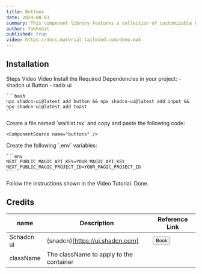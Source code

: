 ```yaml
---
title: Buttons
date: 2024-08-03
summary: This component library features a collection of customizable buttons built with Framer Motion.  Some buttons interact with external APIs, such as the Shopify cart functionality.
author: Yakkshit
published: true
video: https://docs.material-tailwind.com/demo.mp4
---
```


<ComponentPreview name="buttons-demo" />

## Installation

<Tabs defaultValue="doc">

<TabsList>
  <TabsTrigger value="doc">Steps</TabsTrigger>
  <TabsTrigger value="video">Video</TabsTrigger>
  <TabsTrigger value="video">Video</TabsTrigger>
</TabsList>

<TabsContent value="doc">

<Steps>
  <Step>
  Install the Required Dependencies in your project:
    - shadcn ui Button
    - radix ui

    ```bash
    npx shadcn-ui@latest add button && npx shadcn-ui@latest add input && npx shadcn-ui@latest add toast
    ```
  </Step>
  
  <Step>
    Create a file named `waitlist.tsx` and copy and paste the following code:

    <ComponentSource name="buttons" />

  </Step>
  
  <Step>
  Create the following `.env` variables:

    ```env
    NEXT_PUBLIC_MAGIC_API_KEY=YOUR_MAGIC_API_KEY
    NEXT_PUBLIC_MAGIC_PROJECT_ID=YOUR_MAGIC_PROJECT_ID
    ```
  </Step>
</Steps>

</TabsContent>

<TabsContent value="video">

<Steps>
  <Step>
  Follow the instructions shown in the Video Tutorial.
  <VideoEmbed src="https://youtu.be/2XpRLqst5aI?si=zxQmKKHppo5gaBM4" text="  
## Sleep, often overlooked, is a cornerstone of human health.
It's during these restful hours that our bodies repair, grow, and rejuvenate. Adequate sleep is essential for cognitive function, boosting memory, and enhancing problem-solving abilities. Moreover, it plays a crucial role in emotional regulation, helping us manage stress and maintain a positive outlook. Chronic sleep deprivation can lead to a host of health issues, including obesity, heart disease, and weakened immune function. Prioritizing sleep is not merely a luxury but a necessity for overall well-being.   
Sources and related content" />
  </Step>
  <Step>Done.</Step>
</Steps>

</TabsContent>

</Tabs>

<SupportOverlay videoSrc="https://youtu.be/2XpRLqst5aI?si=zxQmKKHppo5gaBM4" supportLink="https://www.cedzlabs.com/payments" />

## Credits

| name      | Description                             | Reference Link      |
| --------- | --------------------------------------- |---------------------|
| Schadcn ui| (snadcn)[https://ui.shadcn.com]         |    <Button> Book </Button>                 |
| className | The className to apply to the container |                     |

